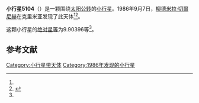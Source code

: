 {{Infobox planet
| bgcolour = #FFFFC0
| name = 5104 Skripnichenko
| symbol = 
| image = 
| caption = 
| discovery = yes
| discovery_ref = 
| discoverer = [[柳德米拉·切爾尼赫|柳德米拉·切爾尼赫]]
| discovery_site = [[克里米亚|克里米亚]] 
| discovered = 1986年9月7日
| designations = yes
| mp_name = 
| named_after = 
| alt_names = 1986 RU5/ 1982 SN4 / 1989 OQ / 1990 TE
| mp_category = [[主带小行星|主带小行星]]
| orbit_ref = <ref name="a">[http://ssd.jpl.nasa.gov/sbdb.cgi?sstr=5104 5104 Skripnichenko] {{Wayback|url=http://ssd.jpl.nasa.gov/sbdb.cgi?sstr=5104 |date=20210828153729 }}，小行星數據庫瀏覽器（JPL Small-Body Database Browser）－[[美国国家航空航天局|美国国家航空航天局]]喷气推进实验室</ref>
| epoch = 2456400.5 (2013年4月18日更新)
| aphelion = {{convert|2.9125730|AU|km|3|abbr=on|lk=out}}
| perihelion = {{convert|2.3241074|AU|km|3|abbr=on}}
| semimajor = {{convert|2.6183402|AU|km|3|abbr=on}}
| eccentricity = 0.1123738
| period = 1547.524477 [[日|日]]<br />4.24[[儒略年|儒略年]]
| avg_speed = 
| inclination = 14.32354
| asc_node = 198.25398
| mean_anomaly = 
| arg_peri = 9.90396
| satellites = 
| physical_characteristics = yes
| dimensions = 
| mass = 
| density = 
| surface_grav = 
| escape_velocity = 
| sidereal_day = 
| axial_tilt = 
| pole_ecliptic_lat = 
| pole_ecliptic_lon = 
| albedo = 
| temperatures= 
| temp_name1 = 
| mean_temp_1 = 
| max_temp_1 = 
| temp_name2 = 
| max_temp_2 = 
| spectral_type = 
| abs_magnitude = 9.90396
}}

'''小行星5104'''（{{lang-en|5104 Skripnichenko}}）是一颗围绕[[太阳|太阳]][[公转|公转]]的[[小行星|小行星]]。1986年9月7日，[[柳德米拉·切爾尼赫|柳德米拉·切爾尼赫]]在克里米亚发现了此天体<ref name="a" /><ref>{{cite news|title=小行星列表|url=http://cfa-www.harvard.edu/iau/lists/NumberedMPs.txt|accessdate=2013-07-08|newspaper=哈佛大学|archive-date=2008-05-17|archive-url=https://web.archive.org/web/20080517010638/http://cfa-www.harvard.edu/iau/lists/NumberedMPs.txt|dead-url=no}}</ref>。

这颗小行星的[[绝对星等|绝对星等]]为9.90396等<ref name="a" />。

==参考文献==
{{reflist}}
{{Minor Planet Number|[[小行星5103|小行星5103]]|[[小行星5105|小行星5105]]}}

{{小天体}}

[[Category:小行星带天体|Category:小行星带天体]]
[[Category:1986年发现的小行星|Category:1986年发现的小行星]]

{{asteroid-stub}}